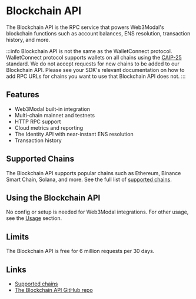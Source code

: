 # Blockchain API

The Blockchain API is the RPC service that powers Web3Modal's blockchain functions such as account balances, ENS resolution, transaction history, and more.

:::info
Blockchain API is not the same as the WalletConnect protocol. WalletConnect protocol supports wallets on all chains using the [CAIP-25](https://chainagnostic.org/CAIPs/caip-25) standard. We do not accept requests for new chains to be added to our Blockchain API. Please see your SDK's relevant documentation on how to add RPC URLs for chains you want to use that Blockchain API does not.
:::

## Features

- Web3Modal built-in integration
- Multi-chain mainnet and testnets
- HTTP RPC support
- Cloud metrics and reporting
- The Identity API with near-instant ENS resolution
- Transaction history

## Supported Chains

The Blockchain API supports popular chains such as Ethereum, Binance Smart Chain, Solana, and more. See the full list of [supported chains](https://github.com/WalletConnect/blockchain-api/blob/master/SUPPORTED_CHAINS.md).

## Using the Blockchain API

No config or setup is needed for Web3Modal integrations. For other usage, see the [Usage](https://github.com/walletconnect/blockchain-api#usage) section.

## Limits

The Blockchain API is free for 6 million requests per 30 days.

## Links

- [Supported chains](https://github.com/WalletConnect/blockchain-api/blob/master/SUPPORTED_CHAINS.md)
- [The Blockchain API GitHub repo](https://github.com/WalletConnect/blockchain-api)
